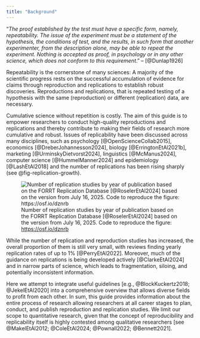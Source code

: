 ```yaml
---
title: "Background"
---
```


“*The proof established by the test must have a specific form, namely, repeatability. The issue of the experiment must be a statement of the hypothesis, the conditions of test, and the results, in such form that another experimenter, from the description alone, may be able to repeat the experiment. Nothing is accepted as proof, in psychology or in any other science, which does not conform to this requirement*.” – [@Dunlap1926]

Repeatability is the cornerstone of many sciences: A majority of the scientific progress rests on the successful accumulation of evidence for claims through reproduction and replications to establish robust discoveries. Reproductions and replications, that is repeated testing of a hypothesis with the same (reproduction) or different (replication) data, are necessary.

Cumulative science without repetition is costly. The aim of this guide is to empower researchers to conduct high-quality reproductions and replications and thereby contribute to making their fields of research more cumulative and robust. Issues of replicability have been discussed across many disciplines, such as psychology [@OpenScienceCollab2015], economics [@DreberJohannesson2024], biology [@ErringtonEtAl2021b], marketing [@UrminskyDietvorst2024], linguistics [@McManus2024], computer science [@HummelManner2024] and epidemiology [@LashEtAl2018] and the number of replications has been rising sharply (see @fig-replication-growth).

![Number of replication studies by year of publication based on the FORRT Replication Database [@RoselerEtAl2024] based on the version from July 16, 2025. Code to reproduce the figure: [https://osf.io/dznrb](https://osf.io/dznrb)](images/3Rx_Image_1.jpeg){#fig-replication-growth}

While the number of replication and reproduction studies has increased, the overall proportion of them is still very small, with reviews finding yearly replication rates of up to 1% [@PerryEtAl2022]. Moreover, much of the guidance on replications is being developed actively [@ClarkeEtAl2024] and in narrow parts of science, which leads to fragmentation, siloing, and potentially inconsistent information. 

Here we attempt to integrate useful guidelines [e.g., @BlockKuckertz2018; @JekelEtAl2020] into a comprehensive overview that allows diverse fields to profit from each other. In sum, this guide provides information about the entire process of research allowing researchers at all career stages to plan, conduct, and publish reproduction and replication studies. We limit our scope to quantitative research, given that the concept of reproducibility and replicability itself is highly contested among qualitative researchers [see @MakelEtAl2012; @ColeEtAl2024; @Pownall2022; @Bennett2021].  
